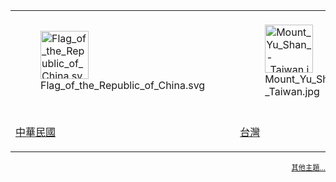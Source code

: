 <div style="text-align: center;">
{| style="text-align:center; background-color: transparent;" cellspacing="20" width="100%"
| [[File:Flag_of_the_Republic_of_China.svg|77px]] || [[File:Mount_Yu_Shan_-_Taiwan.jpg|77px]] || [[File:Dongshan_River.JPG|77px]] || [[File:Taipei,_Taiwan_CBD_Skyline.jpg|77px]] || [[File:Kongmiau.JPG|77px]] || [[File:P1030785.JPG|77px]] || [[File:日月潭日出.JPG|77px]]
|-
|[[Portal:中華民國|中華民國]] || [[Portal:台灣|台灣]] || [[Portal:宜蘭|宜蘭]] || [[Portal:台北|台北]] || [[Portal:臺南|台南]] || [[Portal:桃園|桃園]] || [[Portal:南投|南投]]
|}</div><div style="font-size:80%; text-align:right;">[[:Portal:首頁|其他主題...]]</div>
